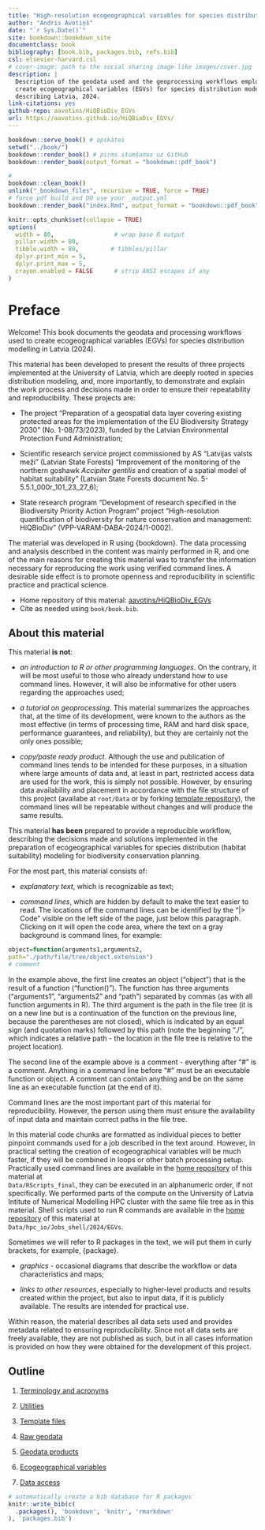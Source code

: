 ```yaml
--- 
title: "High-resolution ecogeographical variables for species distribution modelling describing Latvia, 2024"
author: "Andris Avotiņš"
date: "`r Sys.Date()`"
site: bookdown::bookdown_site
documentclass: book
bibliography: [book.bib, packages.bib, refs.bib]
csl: elsevier-harvard.csl
# cover-image: path to the social sharing image like images/cover.jpg
description: |
  Description of the geodata used and the geoprocessing workflows employed to 
  create ecogeographical variables (EGVs) for species distribution modelling 
  describing Latvia, 2024.
link-citations: yes
github-repo: aavotins/HiQBioDiv_EGVs
url: https://aavotins.github.io/HiQBioDiv_EGVs/
---
```


```r

bookdown::serve_book() # apskatei
setwd("../book/")
bookdown::render_book() # pirms stumšanas uz GitHub
bookdown::render_book(output_format = "bookdown::pdf_book")

#
bookdown::clean_book()
unlink("_bookdown_files", recursive = TRUE, force = TRUE)
# force pdf build and DO use your _output.yml
bookdown::render_book("index.Rmd", output_format = "bookdown::pdf_book")


```


```r
knitr::opts_chunk$set(collapse = TRUE)
options(
  width = 80,                 # wrap base R output
  pillar.width = 80, 
  tibble.width = 80,         # tibbles/pillar
  dplyr.print_min = 5,
  dplyr.print_max = 5,
  crayon.enabled = FALSE      # strip ANSI escapes if any
)
```


# Preface {-}

Welcome! This book documents the geodata and processing workflows used to create
ecogeographical variables (EGVs) for species distribution modelling in Latvia (2024).

This material has been developed to present the results of three projects 
implemented at the University of Latvia, which are deeply rooted in species 
distribution modeling, and, more importantly, to demonstrate and explain the 
work process and decisions made in order to ensure their repeatability and 
reproducibility. These projects are:

- The project "Preparation of a geospatial data layer covering existing 
protected areas for the implementation of the EU Biodiversity Strategy 
2030" (No. 1-08/73/2023), funded by the Latvian Environmental Protection Fund 
Administration;

- Scientific research service project commissioned by AS "Latvijas valsts 
meži" (Latvian State Forests) "Improvement of the monitoring of the northern 
goshawk *Accipiter gentilis* and creation of a spatial model of habitat 
suitability" (Latvian State Forests document No. 5-5.5.1_000r_101_23_27_6);

- State research program "Development of research specified in the Biodiversity 
Priority Action Program" project "High-resolution quantification of biodiversity 
for nature conservation and management: HiQBioDiv" (VPP-VARAM-DABA-2024/1-0002).

The material was developed in R using {bookdown}. The data processing and analysis 
described in the content was mainly performed in R, and one of the main reasons 
for creating this material was to transfer the information necessary for 
reproducing the work using verified command lines. A desirable side effect 
is to promote openness and reproducibility in scientific practice and practical 
science.

- Home repository of this material: [aavotins/HiQBioDiv_EGVs](https://github.com/aavotins/HiQBioDiv_EGVs)
- Cite as needed using `book/book.bib`.


## About this material {.unnumbered}

This material **is not**:

* *an introduction to R or other programming languages*. On the contrary, it will 
be most useful to those who already understand how to use command lines. 
However, it will also be informative for other users regarding the approaches used;

* *a tutorial on geoprocessing*. This material summarizes the approaches that, 
at the time of its development, were known to the authors as the most 
effective (in terms of processing time, RAM and hard disk space, performance 
guarantees, and reliability), but they are certainly not the only ones possible;

* *copy/paste ready product*. Although the use and publication of command lines 
tends to be intended for these purposes, in a situation where large amounts of 
data and, at least in part, restricted access data are used for the work, this 
is simply not possible. However, by ensuring data availability and placement in 
accordance with the file structure of this project (availabe at `root/Data` or 
by forking [template repository](https://github.com/aavotins/HiQBioDiv_FileTree)), the 
command lines will be repeatable without changes and will produce the same results.

This material **has been** prepared to provide a reproducible workflow, describing 
the decisions made and solutions implemented in the preparation of ecogeographical 
variables for species distribution (habitat suitability) modeling for biodiversity 
conservation planning. 

For the most part, this material consists of:

* *explanatory text*, which is recognizable as text;

* *command lines*, which are hidden by default to make the text easier to read. 
The locations of the command lines can be identified by the "|> Code" visible 
on the left side of the page, just below this paragraph. Clicking on it will open 
the code area, where the text on a gray background is command lines, for example:

```r
object=function(arguments1,arguments2,
path="./path/file/tree/object.extension")
# comment
```


In the example above, the first line creates an object ("object") that is 
the result of a function ("function()"). The function has three 
arguments ("arguments1", "arguments2" and "path") separated by commas (as with all 
function arguments in R). The third argument is the path in the file tree (it is 
on a new line but is a continuation of the function on the previous line, because 
the parentheses are not closed), which is indicated by an equal sign (and quotation 
marks) followed by this path (note the beginning "./", which indicates a relative 
path - the location in the file tree is relative to the project location).

The second line of the example above is a comment - everything after "#" is a 
comment. Anything in a command line before "#" must be an executable function or 
object. A comment can contain anything and be on the same line as an executable 
function (at the end of it).

Command lines are the most important part of this material for reproducibility. 
However, the person using them must ensure the availability of input data and 
maintain correct paths in the file tree. 

In this material code chunks are formatted as individual pieces to better pinpoint 
commands used for a job described in the text around. However, in practical setting the 
creation of ecogeographical variables will be much faster, if they will be combined 
in loops or other batch processing setup. Practically used command lines are available 
in the [home repository](https://github.com/aavotins/HiQBioDiv_EGVs) of this material at  
`Data/RScripts_final`, they can be executed in an alphanumeric order, if not 
specifically. We performed parts of the compute on the University of Latvia 
Intitute of Numerical Modelling HPC cluster with the same file tree as in this 
material. Shell scripts used to run R commands are available in 
the [home repository](https://github.com/aavotins/HiQBioDiv_EGVs) of this material at  
`Data/hpc_io/Jobs_shell/2024/EGVs`.

Sometimes we will refer to R packages in the text, we will put them in curly 
brackets, for example, {package}.

* *graphics* - occasional diagrams that describe the workflow or data 
characteristics and maps;

* *links to other resources*, especially to higher-level products and results 
created within the project, but also to input data, if it is publicly 
available. The results are intended for practical use.

Within reason, the material describes all data sets used and provides metadata 
related to ensuring reproducibility. Since not all data sets are freely available, 
they are not published as such, but in all cases information is provided on how 
they were obtained for the development of this project.

## Outline {.unnumbered}

1. [Terminology and acronyms](#Ch01)

2. [Utilities](#Ch02)

3. [Template files](#Ch03)

4. [Raw geodata](#Ch04)

5. [Geodata products](#Ch05)

6. [Ecogeographical variables](#Ch06)

7. [Data access](#Ch07)



```r
# automatically create a bib database for R packages
knitr::write_bib(c(
  .packages(), 'bookdown', 'knitr', 'rmarkdown'
), 'packages.bib')
```
